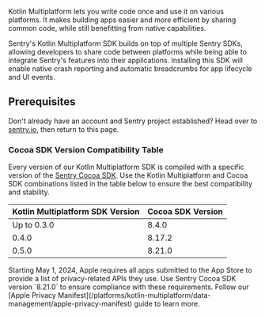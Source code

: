 Kotlin Multiplatform lets you write code once and use it on various platforms.
It makes building apps easier and more efficient by sharing common code, while still benefitting from native capabilities.

Sentry's Kotlin Multiplatform SDK builds on top of multiple Sentry SDKs, allowing developers to share code between platforms while being able to integrate Sentry's features into their applications.
Installing this SDK will enable native crash reporting and automatic breadcrumbs for app lifecycle and UI events.

## Prerequisites

Don't already have an account and Sentry project established? Head over to [sentry.io](https://sentry.io/signup/), then return to this page.

### Cocoa SDK Version Compatibility Table

Every version of our Kotlin Multiplatform SDK is compiled with a specific version of the [Sentry Cocoa SDK](/platforms/apple/).
Use the Kotlin Multiplatform and Cocoa SDK combinations listed in the table below to ensure the best compatibility and stability.

| Kotlin Multiplatform SDK Version | Cocoa SDK Version |
| -------------------------------- | ----------------- |
| Up to 0.3.0                      | 8.4.0             |
| 0.4.0                            | 8.17.2            |
| 0.5.0                            | 8.21.0            |

<Note>
Starting May 1, 2024, Apple requires all apps submitted to the App Store to provide a list of privacy-related APIs they use. Use Sentry Cocoa SDK version `8.21.0` to ensure compliance with these requirements.
Follow our [Apple Privacy Manifest](/platforms/kotlin-multiplatform/data-management/apple-privacy-manifest) guide to learn more.
</Note>
